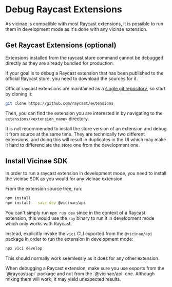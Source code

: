 # Debug Raycast Extensions

As vicinae is compatible with most Raycast extensions, it is possible to run them in development mode as it's done with any vicinae extension.

## Get Raycast Extensions (optional)

Extensions installed from the raycast store command cannot be debugged directly as they are already bundled for production.

If your goal is to debug a Raycast extension that has been published to the official Raycast store, you need to download the sources for it.

Official raycast extensions are maintained as a [single git repository](https://github.com/raycast/extensions), so start by cloning it:

```bash
git clone https://github.com/raycast/extensions
```

Then, you can find the extension you are interested in by navigating to the `extensions/<extension_name>` directory.

<Warning>
It is not recommended to install the store version of an extension and debug it from source at the same time. They are technically two different extensions, and doing this will result in duplicates in the UI which may make it hard to differenciate the store one from the development one.
</Warning>

## Install Vicinae SDK

In order to run a raycast extension in development mode, you need to install the vicinae SDK as you would for any vicinae extension.

From the extension source tree, run:

```bash
npm install
npm install --save-dev @vicinae/api
```

You can't simply run `npm run dev` since in the context of a Raycast extension, this would use the `ray` binary to run it in development mode which only works with Raycast.

Instead, explicitly invoke the `vici` CLI exported from the `@vicinae/api` package in order to run the extension in development mode:

```bash
npx vici develop
```

This should normally work seemlessly as it does for any other extension.

<Note>
When debugging a Raycast extension, make sure you use exports from the `@raycast/api` package and not from the `@vicinae/api` one. Although mixing them will work, it may yield unexpected results.
</Note>

